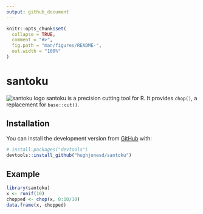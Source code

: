 ```yaml
---
output: github_document
---
```


<!-- README.md is generated from README.Rmd. Please edit that file -->

```r
knitr::opts_chunk$set(
  collapse = TRUE,
  comment = "#>",
  fig.path = "man/figures/README-",
  out.width = "100%"
)
```
# santoku

<!-- badges: start -->
<!-- badges: end -->

![santoku logo](man/figures/santoku-logo.png)
santoku is a precision cutting tool for R. It provides `chop()`, a replacement
for `base::cut()`.

## Installation

You can install the development version from [GitHub](https://github.com/) with:

``` r
# install.packages("devtools")
devtools::install_github("hughjonesd/santoku")
```

## Example

```r
library(santoku)
x <- runif(10)
chopped <- chop(x, 0:10/10)
data.frame(x, chopped)
```

